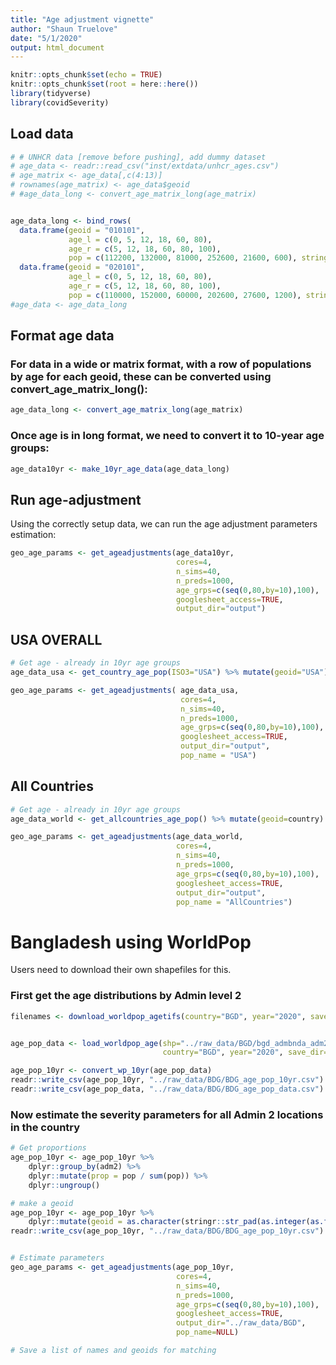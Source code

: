 ```yaml
---
title: "Age adjustment vignette"
author: "Shaun Truelove"
date: "5/1/2020"
output: html_document
---
```


```r
knitr::opts_chunk$set(echo = TRUE)
knitr::opts_chunk$set(root = here::here())
library(tidyverse)
library(covidSeverity)

```

## Load data

```r
# # UNHCR data [remove before pushing], add dummy dataset
# age_data <- readr::read_csv("inst/extdata/unhcr_ages.csv")
# age_matrix <- age_data[,c(4:13)]
# rownames(age_matrix) <- age_data$geoid
# #age_data_long <- convert_age_matrix_long(age_matrix)


age_data_long <- bind_rows(
  data.frame(geoid = "010101",
             age_l = c(0, 5, 12, 18, 60, 80),
             age_r = c(5, 12, 18, 60, 80, 100),
             pop = c(112200, 132000, 81000, 252600, 21600, 600), stringsAsFactors = FALSE),
  data.frame(geoid = "020101",
             age_l = c(0, 5, 12, 18, 60, 80),
             age_r = c(5, 12, 18, 60, 80, 100),
             pop = c(110000, 152000, 60000, 202600, 27600, 1200), stringsAsFactors = FALSE))
#age_data <- age_data_long 


```


## Format age data

### For data in a wide or matrix format, with a row of populations by age for each geoid, these can be converted using **convert_age_matrix_long()**:
```r
age_data_long <- convert_age_matrix_long(age_matrix)
```

### Once age is in long format, we need to convert it to 10-year age groups:
```r
age_data10yr <- make_10yr_age_data(age_data_long)
```



## Run age-adjustment
Using the correctly setup data, we can run the age adjustment parameters estimation:
```r
geo_age_params <- get_ageadjustments(age_data10yr,
                                     cores=4,
                                     n_sims=40,
                                     n_preds=1000,
                                     age_grps=c(seq(0,80,by=10),100),
                                     googlesheet_access=TRUE,
                                     output_dir="output")
```



## USA OVERALL

```r

# Get age - already in 10yr age groups
age_data_usa <- get_country_age_pop(ISO3="USA") %>% mutate(geoid="USA")

geo_age_params <- get_ageadjustments( age_data_usa,
                                      cores=4, 
                                      n_sims=40,
                                      n_preds=1000,
                                      age_grps=c(seq(0,80,by=10),100),
                                      googlesheet_access=TRUE,
                                      output_dir="output",
                                      pop_name = "USA")
```

## All Countries
```r

# Get age - already in 10yr age groups
age_data_world <- get_allcountries_age_pop() %>% mutate(geoid=country)

geo_age_params <- get_ageadjustments(age_data_world,
                                     cores=4, 
                                     n_sims=40,
                                     n_preds=1000,
                                     age_grps=c(seq(0,80,by=10),100),
                                     googlesheet_access=TRUE,
                                     output_dir="output",
                                     pop_name = "AllCountries")
```



# Bangladesh using WorldPop

Users need to download their own shapefiles for this.


### First get the age distributions by Admin level 2

```r

filenames <- download_worldpop_agetifs(country="BGD", year="2020", save_dir="../raw_data", cores=4)


age_pop_data <- load_worldpop_age(shp="../raw_data/BGD/bgd_admbnda_adm2_bbs_20180410/bgd_admbnda_adm2_bbs_20180410.shp", 
                                  country="BGD", year="2020", save_dir="../raw_data", cores=4)

age_pop_10yr <- convert_wp_10yr(age_pop_data)
readr::write_csv(age_pop_10yr, "../raw_data/BDG/BDG_age_pop_10yr.csv")
readr::write_csv(age_pop_data, "../raw_data/BDG/BDG_age_pop_data.csv")

```

### Now estimate the severity parameters for all Admin 2 locations in the country
```r

# Get proportions
age_pop_10yr <- age_pop_10yr %>% 
    dplyr::group_by(adm2) %>%
    dplyr::mutate(prop = pop / sum(pop)) %>%
    dplyr::ungroup() 

# make a geoid
age_pop_10yr <- age_pop_10yr %>% 
    dplyr::mutate(geoid = as.character(stringr::str_pad(as.integer(as.factor(adm2)), 5, "left", 0)))
readr::write_csv(age_pop_10yr, "../raw_data/BDG/BDG_age_pop_10yr.csv")


# Estimate parameters
geo_age_params <- get_ageadjustments(age_pop_10yr,
                                     cores=4,
                                     n_sims=40,
                                     n_preds=1000,
                                     age_grps=c(seq(0,80,by=10),100),
                                     googlesheet_access=TRUE,
                                     output_dir="../raw_data/BGD",
                                     pop_name=NULL)

# Save a list of names and geoids for matching


```

